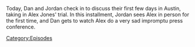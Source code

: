 {{Episode
    | title           = Photobombing And Sweating
    | caption         = [https://knowledgefight.libsyn.com/706-photobombing-and-sweating Listen to this episode on Libsyn]
    | episodeNumber   = 706
    | length          = 00:40:36
    | airDate         = July 27, 2022
    | previousEpisode = [[705: The Knowledge Fight Battle Kitchen]]
    | nextEpisode     = [[707: Dan's War]]
}}

{{Stub}}

Today, Dan and Jordan check in to discuss their first few days in Austin, taking in Alex Jones' trial.  In this installment, Jordan sees Alex in person for the first time, and Dan gets to watch Alex do a very sad impromptu press conference.

[[Category:Episodes]]